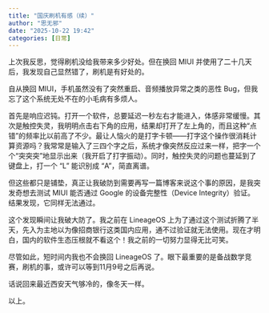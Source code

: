 ```yaml
---
title: "国庆刷机有感（续）"
author: "思无邪"
date: "2025-10-22 19:42"
categories: [日常]
---
```


上次我反思，觉得刷机没给我带来多少好处。但在换回 MIUI 并使用了二十几天后，我发现自己显然错了，刷机是有好处的。

自从换回 MIUI，手机虽然没有了突然重启、音频播放异常之类的恶性 Bug，但我忘了这个系统无处不在的小毛病有多烦人。

首先是响应迟钝。打开一个软件，总要延迟一秒左右才能进入，体感非常缓慢。其次是触控失灵，我明明点击右下角的应用，结果却打开了左上角的，而且这种“点错”的频率比以前高了不少。最让人恼火的是打字卡顿——打字这个操作很消耗计算资源吗？我常常是输入了三四个字之后，系统才像突然反应过来一样，把字一个个“突突突”地显示出来（我开启了打字振动）。同时，触控失灵的问题也蔓延到了键盘上，打一个 “L” 能识别成 “A”，简直离谱。

但这些都只是铺垫，真正让我破防到需要再写一篇博客来说这个事的原因，是我突发奇想去测试 MIUI 能否通过 Google 的设备完整性（Device Integrity）验证。结果发现，它同样无法通过。

这个发现瞬间让我破大防了。我之前在 LineageOS 上为了通过这个测试折腾了半天，先入为主地以为像招商银行这类国内应用，通不过验证就无法使用。现在才明白，国内的软件生态压根就不看这个！我之前的一切努力显得无比可笑。

尽管如此，短时间内我也不会换回 LineageOS 了。眼下最重要的是备战数学竞赛，刷机的事，或许可以等到11月9号之后再说。

话说回来最近西安天气够冷的，像冬天一样。

以上。